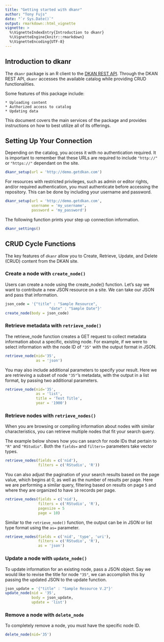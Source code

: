 ```yaml
---
title: "Getting started with dkanr"
author: "Tony Fujs"
date: "`r Sys.Date()`"
output: rmarkdown::html_vignette
vignette: >
  %\VignetteIndexEntry{Introduction to dkanr}
  %\VignetteEngine{knitr::rmarkdown}
  %\VignetteEncoding{UTF-8}
---
```


## Introduction to dkanr

<!--The World Bank's [Data Catalog](***include updated url***) is an aggregate catalog of multiple resources, including open and closed data sets.-->
The `dkanr` package is an R client to the [DKAN REST API](https://dkan.readthedocs.io/en/latest/apis/rest-api.html). Through the DKAN REST API, `dkanr` accesses the available catalog while providing CRUD functionalities.

Some features of this package include:

    * Uploading content
    * Authorized access to catalog
    * Updating data

This document covers the main services of the package and provides instructions on how to best utilize all of its offerings. 

## Setting Up Your Connection

<!--Users without admin/editor privileges can still access the Data Catalog, as usernames and passwords are not required for set up.-->

Depending on the catalog, you access it with no authentication required. It is important to remember that these URLs are required to include `"http://"` or `"https://"` dependant on the site.

```r
dkanr_setup(url = 'http://demo.getdkan.com')
```

For resources with restricted privileges, such as admin or editor rights, and/or required authentication, you must authenticate before accessing the repository. This can be done by including your username and password.
<!--More information about your credentials can be accessed through your [account](*****). -->
```r
dkanr_setup(url = 'http://demo.getdkan.com',
            username = 'my_username',
            password = 'my_password')
```

The following function prints your step up connection information.

```r
dkanr_settings()
```

## CRUD Cycle Functions
<!-- would you like me to change the language to destory?-->
The key features of `dkanr` allow you to Create, Retrieve, Update, and Delete (CRUD) content from the DKAN site. 

### Create a node with `create_node()`

Users can create a node using the create_node() function. Let's say we want to contribute a new JSON resource on a site. We can take our JSON and pass that information.

```r
json_code = '{"title" : "Sample Resource",
                    "date" : "Sample Date"}'
create_node(body = json_code)
```

### Retrieve metadata with `retrieve_node()`

The retrieve_node function creates a GET request to collect metadata information about a specific, existing node. For example, if we were to select information with the node ID of `"35"` with the output format in JSON.
```r
retrieve_node(nid='35', 
              as = 'json')
```

You may also include additional parameters to specify your result. Here we are retrieving a subset of node `"35"`'s metadata, with the output in a list format, by passing two additional parameters.
```r
retrieve_node(nid='35', 
              as = 'list',
              title = 'Test Title',
              year = '1900')
```


### Retrieve nodes with `retrieve_nodes()`

When you are browsing or compiling information about nodes with similar characteristics, you can retrieve multiple nodes that fit your search query. 

The example below shows how you can search for node IDs that pertain to `"R"` and `"RStudio"`. Both the `fields=` and `filters=` parameters take vector types.
```r
retrieve_nodes(fields = c('nid'),
               filters = c('RStudio', 'R'))
```

You can also adjust the pagination of your search results based on the page value, which begins at 0, as well as the number of results per page. Here we are performing a similar query, filtering based on results on page `5` and where they are organized to have `10` records per page. 
```r
retrieve_nodes(fields = c('nid'),
               filters = c('RStudio', 'R'),
               pagesize = 5
               page = 10)
```

Similar to the `retrieve_node()` function, the output can be in JSON or list type format using the `as=` parameter.
```r
retrieve_nodes(fields = c('nid', 'type', 'uri'),
               filters = c('RStudio', 'R'),
               as = 'json')
```

### Update a node with `update_node()`

To update information for an existing node, pass a JSON object. Say we would like to revise the title for node `"35"`, we can accomplish this by passing the updated JSON to the update function. 

```r
json_update = '{"title" : "Sample Resource V.2"}'
update_node(nid = '35', 
            body = json_update,
            update = 'list')
```
### Remove a node with `delete_node`
To completely remove a node, you must have the specific node ID. 

```r
delete_node(nid='35')
```
